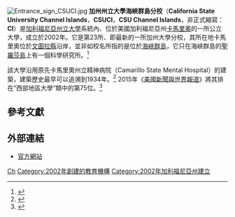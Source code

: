 {{Infobox university
 |name              = California State University Channel Islands
 |native_name       = 
 |image_name        = Entrance sign CSUCI.jpg
 |image_size        = 250px
 |caption           =
 |latin_name        =
 |motto             =
 |mottoeng          =
 |established       = 2002
 |closed            =
 |type              = [[公立大學|公立大學]]
 |affiliation       =
 |endowment         = $1330萬（2014）<ref>{{cite web |url=http://www.nacubo.org/Documents/EndowmentFiles/2014_Endowment_Market_Values.pdf |title=U.S. and Canadian Institutions Listed by Fiscal Year (FY) 2014 Endowment Market Value and Change in Endowment Market Value from FY 2013 to FY 2014 |publisher=National Association of College and University Business Officers and Commonfund Institute |year=2015 |deadurl=yes |archiveurl=https://web.archive.org/web/20150129213112/http://www.nacubo.org/Documents/EndowmentFiles/2014_Endowment_Market_Values.pdf |archivedate=2015-01-29 |accessdate=2015-02-18 }}</ref>
 |president         = Richard R. Rush
 |vice-president   = 
 |superintendent    =
 |provost           = Gayle E. Hutchinson
 |vice_chancellor   =
 |principal         =
 |dean              =
 |director          =
 |head_label        =
 |head              =
 |faculty           = 312（2012年秋）<ref name="calstate.edu">{{Cite web |url=http://www.calstate.edu/hr/employee-profile/documents/Fall2012CSUProfiles.pdf |title=Profile of CSU Employers |accessdate=2015-02-18 |archive-date=2015-09-23 |archive-url=https://web.archive.org/web/20150923195927/http://www.calstate.edu/hr/employee-profile/documents/Fall2012CSUProfiles.pdf |dead-url=no }}</ref>
 |staff             = 435（2012年秋）<ref name="calstate.edu"/>
 |students          = 5,140（2013年秋）<ref>{{cite web |author=Monica Malhotra |url=http://www.calstate.edu/as/stat_reports/2013-2014/fmaj02.htm |title=CSU | AS | Student Enrollment in Degree Programs Report - Fall 2013 |publisher=Calstate.edu |date= |accessdate=2014-08-17 |archive-date=2014-10-14 |archive-url=https://web.archive.org/web/20141014015919/http://www.calstate.edu/AS/stat_reports/2013-2014/fmaj02.htm |dead-url=no }}</ref>
 |undergrad         = 4,963
（2013年秋） |postgrad          = 177
（2013年秋） |doctoral          =
 |other             =
 |city              = [[卡馬里奧_(加利福尼亞州)|卡馬里奧]]
|state          = [[加利福尼亞州|加利福尼亞州]]
|country        = [[美國|美國]]
 |coor              =
 |campus            = 郊區，{{convert|1187|acre|ha}}
 |former_names =
 |free_label        =
 |free              =
 |sports            = Intramural
 |colors            = 紅色和銀色
 |colours           =
 |nickname          = 海豚
 |mascot            = Ekho the Dolphin
 |athletics         = [[NCCA|NCCA]]（自行車），[[Men's_Collegiate_Lacrosse_Association|MCLA]]（長曲棍球）
 |affiliations      = [[加利福尼亞州立大學|加利福尼亞州立大學]]
 |website           = [http://www.csuci.edu www.csuci.edu]
 |logo              = File:CSU Channel Islands logo.svg
 |footnotes         =
}}
[[File:Entrance_sign_CSUCI.jpg|thumb]]
'''加州州立大學海峽群島分校'''（'''California State University Channel Islands'''，'''CSUCI'''，'''CSU Channel Islands '''，非正式縮寫：'''CI'''）是[[加利福尼亞州立大學|加利福尼亞州立大學]]系統內、位於美國加利福尼亞州[[卡馬里奧_(加利福尼亞州)|卡馬里奧]]的一所公立大學，成立於2002年。它是第23所、即最新的一所加州大學分校，其所在地卡馬里奧位於[[文圖拉縣|文圖拉縣]]沿岸，並非如校名所指的是位於[[海峽群島_(加利福尼亞州)|海峽群島]]，它只在海峽群島的[[聖羅莎島_(加利福尼亞州)|聖羅莎島]]上有一個科學研究所。<ref>{{cite web|title=Santa Rosa Island Research Station|url=http://www.csuci.edu/sri/|publisher=CSU Channel Islands|accessdate=6 October 2013|archive-date=2015-02-18|archive-url=https://web.archive.org/web/20150218193347/http://www.csuci.edu/sri/|dead-url=no}}</ref>

該大學沿用原先卡馬里奧州立精神病院（Camarillo State Mental Hospital）的建築，建築歷史最早可以追溯到1934年。<ref>{{cite web |url=http://www.library.csuci.edu/history/construction-map.html |title=Construction History |accessdate=2015-02-18 |deadurl=yes |archiveurl=https://web.archive.org/web/20080406144035/http://www.library.csuci.edu/history/construction-map.html |archivedate=2008-04-06 }}</ref> 2015年《[[美國新聞與世界報道|美國新聞與世界報道]]》將其排在“西部地區大學”類中的第75位。<ref>{{cite web|title=California State University, Channel Islands|url=http://colleges.usnews.rankingsandreviews.com/best-colleges/california-state-university-channel-islands-39803|publisher=U.S. News and World Report|accessdate=2015-02-18|archive-date=2015-02-18|archive-url=https://web.archive.org/web/20150218195542/http://colleges.usnews.rankingsandreviews.com/best-colleges/california-state-university-channel-islands-39803|dead-url=no}}</ref>

==參考文獻==
{{Reflist|30em}}

==外部連結==
* [http://www.csuci.edu/     官方網站]{{Wayback|url=http://www.csuci.edu/ |date=20080613083142 }}

{{Coord|34.16205|-119.043572|region:US_type:edu|display=title}}

{{加利福尼亞州的學院和大學}}

[[Category:加利福尼亞州立大學|Ch]]
[[Category:2002年創建的教育機構|Category:2002年創建的教育機構]]
[[Category:2002年加利福尼亞州建立|Category:2002年加利福尼亞州建立]]